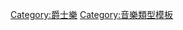 {{Navbox
|name   = Jazz
| title      = '''[[爵士乐]]（Jazz）'''
|titlestyle = #BFD7FF
|image  = 
|style  = 
|groupstyle = 
|state  = 
|top    = 
|group1 = [[音樂類型]]
|list1  = 
[[酸爵士]]<small>（''Acid Jazz''）</small>‧[[亞裔爵士]]<small>（''[[:en:Asian American jazz|Asian American jazz]]''）</small>‧[[前衛爵士]]<small>（''[[:en:Avant-garde jazz|Avant-garde jazz]]''）</small>‧[[比波普]]<small>（''Bebop''）</small>‧[[大樂隊]]<small>（''Big band''）</small>‧[[卡呂普索爵士]]<small>（''[[:en:Calypso music|Calypso jazz]]''）</small>‧[[室內爵士樂]]<small>（''[[:en:Chamber jazz|Chamber jazz]]''）</small>‧[[冷爵士樂]]<small>（''Cool jazz''）</small>‧[[交叉風格爵士]]<small>（''[[:en:Crossover jazz|Crossover jazz]]''）</small>‧[[迪克西蘭]]<small>（''Dixieland''）</small>‧[[自由爵士]]<small>（''Free jazz''）</small>‧[[吉普賽爵士]]<small>（''Gypsy jazz''）</small>‧[[硬波普]]<small>（''Hard bop''）</small>‧[[爵士藍調]]<small>（''[[:en:Twelve-bar blues|Jazz blues]]''）</small>‧[[爵士放克]]<small>（''Jazz-funk''）</small>‧[[融合爵士]]<small>（''Jazz-fusion''）</small>‧[[爵士說唱]]<small>（''Jazz rap''）</small>‧[[拉丁爵士]]<small>（''[[:en:Latin jazz|Latin jazz]]''）</small>‧[[調式爵士]]<small>（''Modal jazz''）</small>‧M-Base‧[[新爵士]]<small>（''Nu jazz''）</small>‧[[波里爵士音乐节]]<small>（''Pori Jazz''）</small>‧[[柔和爵士]]<small>（''Smooth jazz''）</small>‧[[靈魂爵士]]<small>（''[[:en:Soul jazz|Soul jazz]]''）</small>‧[[搖擺樂]]<small>（''Swing''）</small>‧[[西岸爵士]]<small>（''[[:en:West Coast jazz|West Coast jazz]]''）</small>
}}<noinclude>
[[Category:爵士樂]]
[[Category:音樂類型模板]]
</noinclude>